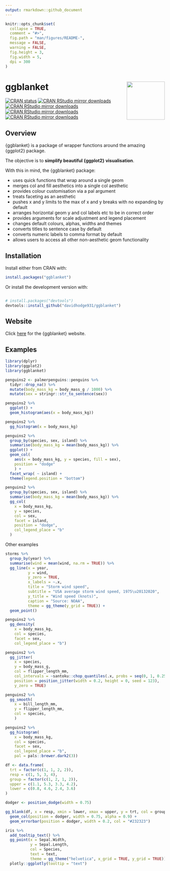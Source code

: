 ```yaml
---
output: rmarkdown::github_document
---
```


<!-- README.md is generated from README.Rmd. Please edit that file -->

```r
knitr::opts_chunk$set(
  collapse = TRUE,
  comment = "#>",
  fig.path = "man/figures/README-",
  message = FALSE,
  warning = FALSE,
  fig.height = 3, 
  fig.width = 5,
  dpi = 300 
)
```

# ggblanket <img src="man/figures/logo.png" align="right" width="120" />

<!-- badges: start -->
  [![CRAN status](https://www.r-pkg.org/badges/version/ggblanket)](https://CRAN.R-project.org/package=ggblanket)
[![CRAN RStudio mirror downloads](https://cranlogs.r-pkg.org/badges/grand-total/ggblanket?color=lightgrey)](https://r-pkg.org/pkg/ggblanket)
[![CRAN RStudio mirror downloads](https://cranlogs.r-pkg.org/badges/last-month/ggblanket?color=lightgrey)](https://r-pkg.org/pkg/ggblanket)
[![CRAN RStudio mirror downloads](https://cranlogs.r-pkg.org/badges/last-week/ggblanket?color=lightgrey)](https://r-pkg.org/pkg/ggblanket)
[![CRAN RStudio mirror downloads](https://cranlogs.r-pkg.org/badges/last-day/ggblanket?color=lightgrey)](https://r-pkg.org/pkg/ggblanket)
<!-- badges: end -->

## Overview

{ggblanket} is a package of wrapper functions around the amazing {ggplot2} package. 

The objective is to **simplify beautiful {ggplot2} visualisation**. 

With this in mind, the {ggblanket} package:

* uses quick functions that wrap around a single geom
* merges col and fill aesthetics into a single col aesthetic
* provides colour customisation via a pal argument
* treats faceting as an aesthetic
* pushes x and y limits to the max of x and y breaks with no expanding by default
* arranges horizontal geom y and col labels etc to be in correct order 
* provides arguments for scale adjustment and legend placement
* changes default colours, alphas, widths and themes
* converts titles to sentence case by default
* converts numeric labels to comma format by default
* allows users to access all other non-aesthetic geom functionality 

## Installation

Install either from CRAN with:

``` r
install.packages("ggblanket")
```

Or install the development version with:

``` r

# install.packages("devtools")
devtools::install_github("davidhodge931/ggblanket")
```

## Website

Click [here](https://davidhodge931.github.io/ggblanket/) for the {ggblanket} website.

## Examples

```r
library(dplyr)
library(ggplot2)
library(ggblanket)

penguins2 <- palmerpenguins::penguins %>% 
  tidyr::drop_na() %>% 
  mutate(body_mass_kg = body_mass_g / 1000) %>% 
  mutate(sex = stringr::str_to_sentence(sex))
```

```r
penguins2 %>% 
  ggplot() +
  geom_histogram(aes(x = body_mass_kg)) 
```

```r
penguins2 %>% 
  gg_histogram(x = body_mass_kg) 
```

```r
penguins2 %>%
  group_by(species, sex, island) %>%
  summarise(body_mass_kg = mean(body_mass_kg)) %>%
  ggplot() +
  geom_col(
    aes(x = body_mass_kg, y = species, fill = sex), 
    position = "dodge"
    ) +
  facet_wrap( ~ island) +
  theme(legend.position = "bottom")

```

```r
penguins2 %>%
  group_by(species, sex, island) %>%
  summarise(body_mass_kg = mean(body_mass_kg)) %>%
  gg_col(
    x = body_mass_kg,
    y = species,
    col = sex,
    facet = island,
    position = "dodge",
    col_legend_place = "b"
  )
```

Other examples

```r
storms %>% 
  group_by(year) %>% 
  summarise(wind = mean(wind, na.rm = TRUE)) %>% 
  gg_line(x = year, 
          y = wind, 
          y_zero = TRUE,
          x_labels = ~.x, 
          title = "Storm wind speed",
          subtitle = "USA average storm wind speed, 1975\u20132020", 
          y_title = "Wind speed (knots)", 
          caption = "Source: NOAA",
          theme = gg_theme(y_grid = TRUE)) +
  geom_point()
```

```r
penguins2 %>% 
  gg_density(
    x = body_mass_kg, 
    col = species, 
    facet = sex, 
    col_legend_place = "b")
```

```r
penguins2 %>%
  gg_jitter(
    x = species,
    y = body_mass_g,
    col = flipper_length_mm,
    col_intervals = ~santoku::chop_quantiles(.x, probs = seq(0, 1, 0.25)),
    position = position_jitter(width = 0.2, height = 0, seed = 123), 
    y_zero = TRUE)
```

```r
penguins2 %>% 
  gg_smooth(
    x = bill_length_mm,
    y = flipper_length_mm,
    col = species,
    ) 
```

```r
penguins2 %>%
  gg_histogram(
    x = body_mass_kg,
    col = species, 
    facet = sex, 
    col_legend_place = "b", 
    pal = pals::brewer.dark2(3))
```

```r
df <- data.frame(
  trt = factor(c(1, 1, 2, 2)),
  resp = c(1, 5, 3, 4),
  group = factor(c(1, 2, 1, 2)),
  upper = c(1.1, 5.3, 3.3, 4.2),
  lower = c(0.8, 4.6, 2.4, 3.6)
)

dodger <- position_dodge(width = 0.75)

gg_blank(df, x = resp, xmin = lower, xmax = upper, y = trt, col = group) +
  geom_col(position = dodger, width = 0.75, alpha = 0.9) +
  geom_errorbar(position = dodger, width = 0.2, col = "#232323")
```

```r
iris %>% 
  add_tooltip_text() %>% 
  gg_point(x = Sepal.Width, 
           y = Sepal.Length, 
           col = Species, 
           text = text, 
           theme = gg_theme("helvetica", x_grid = TRUE, y_grid = TRUE)) %>% 
  plotly::ggplotly(tooltip = "text")
```

